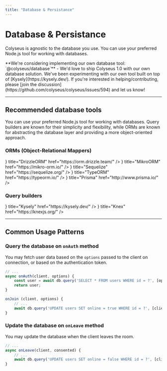 ```yaml
---
title: "Database & Persistance"
---
```


# Database & Persistance

Colyseus is agnostic to the database you use. You can use your preferred Node.js tool for working with databases.

<Callout type="info">
    **We're considering implementing our own database tool: `@colyseus/database`** - We'd love to ship Colyseus 1.0 with our own database solution. We've been experimenting with our own tool built on top of [Kysely](https://kysely.dev/). If you're interested in helping/contributing, please [join the discussion](https://github.com/colyseus/colyseus/issues/594) and let us know!
</Callout>

---

## Recommended database tools

You can use your preferred Node.js tool for working with databases. Query builders are known for their simplicity and flexibility, while ORMs are known for abstracting the database layer and providing a more object-oriented approach.

### ORMs (Object-Relational Mappers)

<Cards>
    <Cards.Card target="_blank" icon={<LinkExternalIcon/>} title="DrizzleORM" href="https://orm.drizzle.team/" />
    <Cards.Card target="_blank" icon={<LinkExternalIcon/>} title="MikroORM" href="https://mikro-orm.io/" />
    <Cards.Card target="_blank" icon={<LinkExternalIcon/>} title="Sequelize" href="https://sequelize.org/" />
    <Cards.Card target="_blank" icon={<LinkExternalIcon/>} title="TypeORM" href="https://typeorm.io/" />
    <Cards.Card target="_blank" icon={<LinkExternalIcon/>} title="Prisma" href="http://www.prisma.io/" />
</Cards>

### Query builders

<Cards>
    <Cards.Card target="_blank" icon={<LinkExternalIcon/>} title="Kysely" href="https://kysely.dev/" />
    <Cards.Card target="_blank" icon={<LinkExternalIcon/>} title="Knex" href="https://knexjs.org/" />
</Cards>

---

## Common Usage Patterns

### Query the database on `onAuth` method

You may fetch user data based on the `options` passed to the client on connection, or based on the authentication token.

```ts filename="src/rooms/MyRoom.ts"
// ...
async onAuth(client, options) {
    const user = await db.query('SELECT * FROM users WHERE id = ?', [options.userId]);
    return user;
}

onJoin (client, options) {
    // ...
    await db.query('UPDATE users SET online = true WHERE id = ?', [client.auth.id]);
}
```

### Update the database on `onLeave` method

You may update the database when the client leaves the room.

```ts filename="src/rooms/MyRoom.ts"
// ...
async onLeave(client, consented) {
    // ...
    await db.query('UPDATE users SET online = false WHERE id = ?', [client.auth.id]);
}
```